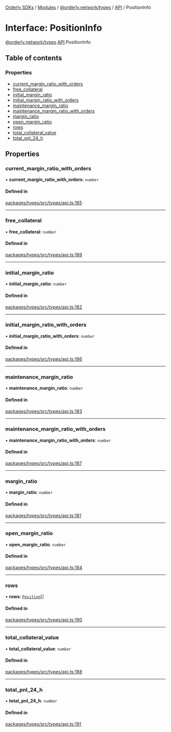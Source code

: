 [Orderly SDKs](/sdks/tech-doc/README) / [Modules](/sdks/tech-doc/modules) / [@orderly.network/types](/sdks/tech-doc/modules/orderly_network_types) / [API](/sdks/tech-doc/modules/orderly_network_types.API) / PositionInfo

# Interface: PositionInfo

[@orderly.network/types](/sdks/tech-doc/modules/orderly_network_types).[API](/sdks/tech-doc/modules/orderly_network_types.API).PositionInfo

## Table of contents

### Properties

- [current\_margin\_ratio\_with\_orders](/sdks/tech-doc/interfaces/orderly_network_types.API.PositionInfo#current_margin_ratio_with_orders)
- [free\_collateral](/sdks/tech-doc/interfaces/orderly_network_types.API.PositionInfo#free_collateral)
- [initial\_margin\_ratio](/sdks/tech-doc/interfaces/orderly_network_types.API.PositionInfo#initial_margin_ratio)
- [initial\_margin\_ratio\_with\_orders](/sdks/tech-doc/interfaces/orderly_network_types.API.PositionInfo#initial_margin_ratio_with_orders)
- [maintenance\_margin\_ratio](/sdks/tech-doc/interfaces/orderly_network_types.API.PositionInfo#maintenance_margin_ratio)
- [maintenance\_margin\_ratio\_with\_orders](/sdks/tech-doc/interfaces/orderly_network_types.API.PositionInfo#maintenance_margin_ratio_with_orders)
- [margin\_ratio](/sdks/tech-doc/interfaces/orderly_network_types.API.PositionInfo#margin_ratio)
- [open\_margin\_ratio](/sdks/tech-doc/interfaces/orderly_network_types.API.PositionInfo#open_margin_ratio)
- [rows](/sdks/tech-doc/interfaces/orderly_network_types.API.PositionInfo#rows)
- [total\_collateral\_value](/sdks/tech-doc/interfaces/orderly_network_types.API.PositionInfo#total_collateral_value)
- [total\_pnl\_24\_h](/sdks/tech-doc/interfaces/orderly_network_types.API.PositionInfo#total_pnl_24_h)

## Properties

### current\_margin\_ratio\_with\_orders

• **current\_margin\_ratio\_with\_orders**: `number`

#### Defined in

[packages/types/src/types/api.ts:185](https://github.com/OrderlyNetwork/js-sdk/blob/b90fff4/packages/types/src/types/api.ts#L185)

___

### free\_collateral

• **free\_collateral**: `number`

#### Defined in

[packages/types/src/types/api.ts:189](https://github.com/OrderlyNetwork/js-sdk/blob/b90fff4/packages/types/src/types/api.ts#L189)

___

### initial\_margin\_ratio

• **initial\_margin\_ratio**: `number`

#### Defined in

[packages/types/src/types/api.ts:182](https://github.com/OrderlyNetwork/js-sdk/blob/b90fff4/packages/types/src/types/api.ts#L182)

___

### initial\_margin\_ratio\_with\_orders

• **initial\_margin\_ratio\_with\_orders**: `number`

#### Defined in

[packages/types/src/types/api.ts:186](https://github.com/OrderlyNetwork/js-sdk/blob/b90fff4/packages/types/src/types/api.ts#L186)

___

### maintenance\_margin\_ratio

• **maintenance\_margin\_ratio**: `number`

#### Defined in

[packages/types/src/types/api.ts:183](https://github.com/OrderlyNetwork/js-sdk/blob/b90fff4/packages/types/src/types/api.ts#L183)

___

### maintenance\_margin\_ratio\_with\_orders

• **maintenance\_margin\_ratio\_with\_orders**: `number`

#### Defined in

[packages/types/src/types/api.ts:187](https://github.com/OrderlyNetwork/js-sdk/blob/b90fff4/packages/types/src/types/api.ts#L187)

___

### margin\_ratio

• **margin\_ratio**: `number`

#### Defined in

[packages/types/src/types/api.ts:181](https://github.com/OrderlyNetwork/js-sdk/blob/b90fff4/packages/types/src/types/api.ts#L181)

___

### open\_margin\_ratio

• **open\_margin\_ratio**: `number`

#### Defined in

[packages/types/src/types/api.ts:184](https://github.com/OrderlyNetwork/js-sdk/blob/b90fff4/packages/types/src/types/api.ts#L184)

___

### rows

• **rows**: [`Position`](orderly_network_types.API.Position)[]

#### Defined in

[packages/types/src/types/api.ts:190](https://github.com/OrderlyNetwork/js-sdk/blob/b90fff4/packages/types/src/types/api.ts#L190)

___

### total\_collateral\_value

• **total\_collateral\_value**: `number`

#### Defined in

[packages/types/src/types/api.ts:188](https://github.com/OrderlyNetwork/js-sdk/blob/b90fff4/packages/types/src/types/api.ts#L188)

___

### total\_pnl\_24\_h

• **total\_pnl\_24\_h**: `number`

#### Defined in

[packages/types/src/types/api.ts:191](https://github.com/OrderlyNetwork/js-sdk/blob/b90fff4/packages/types/src/types/api.ts#L191)
